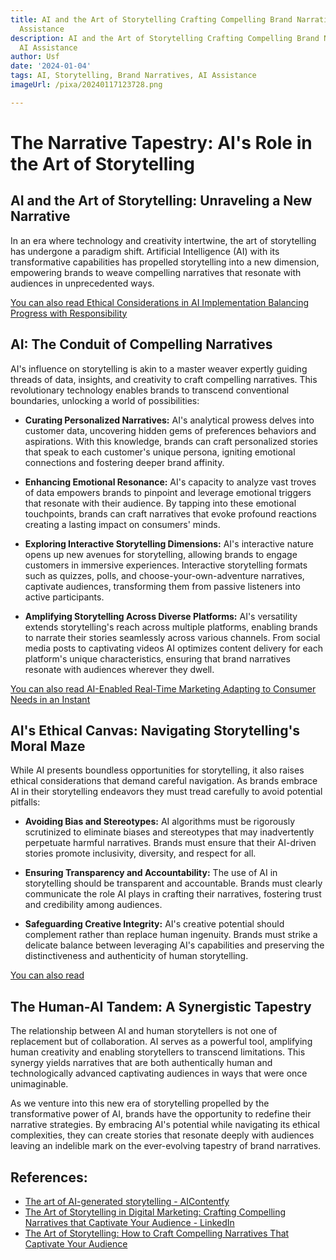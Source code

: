 ```yaml
---
title: AI and the Art of Storytelling Crafting Compelling Brand Narratives with AI
  Assistance
description: AI and the Art of Storytelling Crafting Compelling Brand Narratives with
  AI Assistance
author: Usf
date: '2024-01-04'
tags: AI, Storytelling, Brand Narratives, AI Assistance
imageUrl: /pixa/20240117123728.png

---
```

# The Narrative Tapestry: AI's Role in the Art  of Storytelling

## AI  and the Art of Storytelling: Unraveling a  New Narrative

In an era where technology and creativity intertwine, the art of storytelling has undergone a paradigm shift. Artificial Intelligence (AI) with its transformative  capabilities has propelled storytelling into  a new dimension, empowering brands to weave compelling narratives that resonate with  audiences in  unprecedented ways.

[You can also read  Ethical Considerations  in AI Implementation Balancing Progress with Responsibility](Ethical%20Considerations%20in%20AI%20Implementation%20Balancing%20Progress%20with%20Responsibility)


## AI: The Conduit of Compelling Narratives

AI's influence on storytelling is akin to a master weaver expertly guiding  threads of data, insights, and creativity to craft compelling narratives. This revolutionary technology enables brands to transcend conventional boundaries, unlocking  a  world  of possibilities:

* **Curating Personalized Narratives:** AI's analytical prowess delves into customer data, uncovering hidden gems of preferences behaviors and aspirations. With  this knowledge, brands can craft personalized stories that speak to each customer's unique persona, igniting emotional connections and fostering deeper brand affinity.

* **Enhancing Emotional Resonance:**  AI's capacity to analyze vast troves  of data empowers brands to pinpoint  and leverage emotional triggers that resonate  with their audience. By tapping into these emotional touchpoints, brands  can craft narratives that evoke profound  reactions creating a lasting impact on consumers' minds.

* **Exploring Interactive Storytelling  Dimensions:** AI's interactive nature opens  up new avenues for storytelling, allowing brands to engage customers in immersive experiences. Interactive storytelling formats such as quizzes, polls, and  choose-your-own-adventure narratives, captivate audiences, transforming them from passive listeners into active participants.

* **Amplifying Storytelling  Across Diverse Platforms:** AI's versatility extends storytelling's reach across multiple  platforms,  enabling brands to narrate their stories seamlessly across various channels. From  social media posts to captivating videos AI optimizes content delivery for each platform's unique characteristics, ensuring that brand narratives resonate with  audiences wherever they dwell.

[You can also read  AI-Enabled Real-Time Marketing Adapting to Consumer Needs in an Instant](AI-Enabled%20Real-Time%20Marketing%20Adapting%20to%20Consumer%20Needs%20in%20an%20Instant)


## AI's Ethical  Canvas: Navigating Storytelling's Moral Maze

While AI presents boundless opportunities for storytelling, it also raises ethical considerations  that demand careful navigation.  As brands embrace AI in their storytelling endeavors they must tread carefully to avoid potential pitfalls:

* **Avoiding Bias and Stereotypes:** AI algorithms must be rigorously scrutinized  to  eliminate biases and stereotypes that may inadvertently perpetuate harmful narratives. Brands must ensure that their AI-driven stories promote inclusivity, diversity, and respect for all.

* **Ensuring Transparency and Accountability:** The use of AI  in storytelling should be transparent and accountable. Brands must clearly communicate the  role AI plays  in crafting their narratives,  fostering trust and credibility among audiences.

*  **Safeguarding Creative Integrity:** AI's creative potential  should complement  rather than replace human ingenuity. Brands must strike a delicate balance between leveraging AI's capabilities and preserving the distinctiveness and authenticity of human storytelling.

[You can also read ]()


## The Human-AI Tandem: A Synergistic Tapestry

The relationship between AI and human storytellers is  not one of replacement but of collaboration. AI serves as a powerful tool, amplifying human creativity and enabling storytellers to transcend  limitations. This synergy yields  narratives that are  both authentically  human and technologically advanced  captivating audiences in ways  that were once unimaginable.

As we venture into this new era of storytelling propelled by the transformative power of AI, brands  have the opportunity to redefine their  narrative  strategies. By embracing AI's  potential while navigating its ethical complexities, they can create stories that resonate  deeply with audiences leaving  an indelible mark on the ever-evolving tapestry of  brand narratives.

## References:
- [The art of AI-generated storytelling - AIContentfy](https://aicontentfy.com/en/blog/art-of-ai-generated-storytelling)
- [The Art of Storytelling in Digital Marketing: Crafting Compelling Narratives that Captivate Your Audience - LinkedIn](https://www.linkedin.com/pulse/art-storytelling-digital-marketing-crafting-compelling-narratives)
- [The Art of Storytelling: How to Craft Compelling Narratives That Captivate Your Audience](https://medium.com/@Future-AI/the-art-of-storytelling-how-to-craft-compelling-narratives-that-captivate-your-audience-89db33858ee6)
